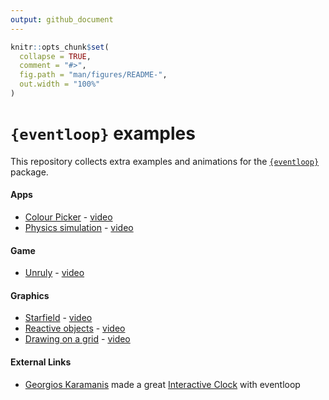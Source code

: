 ```yaml
---
output: github_document
---
```


<!-- README.md is generated from README.Rmd. Please edit that file -->

```r
knitr::opts_chunk$set(
  collapse = TRUE,
  comment = "#>",
  fig.path = "man/figures/README-",
  out.width = "100%"
)
```

# `{eventloop}` examples

<!-- badges: start -->
<!-- badges: end -->

This repository collects extra examples and animations for the 
[`{eventloop}`](https://github.com/coolbutuseless/eventloop) package.


#### Apps

* [Colour Picker](app-colour-picker.R) - [video](video/colourpicker.mp4)
* [Physics simulation](app-physics.R) - [video](video/physics.mp4)

#### Game

* [Unruly](game-unruly.R) - [video](video/unruly.mp4)

#### Graphics

* [Starfield](gfx-starfield.R) - [video](video/starfield.mp4)
* [Reactive objects](gfx-reactive-objects.R) - [video](video/reactive-objects.mp4)
* [Drawing on a grid](gfx-drawing-on-a-grid.R) - [video](video/drawing-on-a-grid.mp4)


#### External Links

* [Georgios Karamanis](https://twitter.com/geokaramanis) made a great [Interactive Clock](https://github.com/gkaramanis/clock-eventloop) with eventloop
